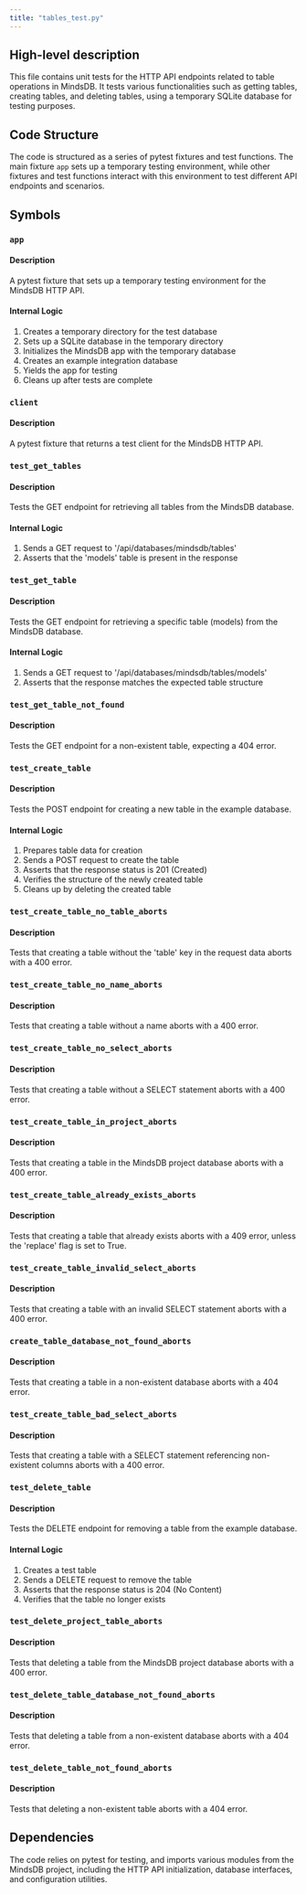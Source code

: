 ```yaml
---
title: "tables_test.py"
---
```


## High-level description
This file contains unit tests for the HTTP API endpoints related to table operations in MindsDB. It tests various functionalities such as getting tables, creating tables, and deleting tables, using a temporary SQLite database for testing purposes.

## Code Structure
The code is structured as a series of pytest fixtures and test functions. The main fixture `app` sets up a temporary testing environment, while other fixtures and test functions interact with this environment to test different API endpoints and scenarios.

## Symbols

### `app`
#### Description
A pytest fixture that sets up a temporary testing environment for the MindsDB HTTP API.

#### Internal Logic
1. Creates a temporary directory for the test database
2. Sets up a SQLite database in the temporary directory
3. Initializes the MindsDB app with the temporary database
4. Creates an example integration database
5. Yields the app for testing
6. Cleans up after tests are complete

### `client`
#### Description
A pytest fixture that returns a test client for the MindsDB HTTP API.

### `test_get_tables`
#### Description
Tests the GET endpoint for retrieving all tables from the MindsDB database.

#### Internal Logic
1. Sends a GET request to '/api/databases/mindsdb/tables'
2. Asserts that the 'models' table is present in the response

### `test_get_table`
#### Description
Tests the GET endpoint for retrieving a specific table (models) from the MindsDB database.

#### Internal Logic
1. Sends a GET request to '/api/databases/mindsdb/tables/models'
2. Asserts that the response matches the expected table structure

### `test_get_table_not_found`
#### Description
Tests the GET endpoint for a non-existent table, expecting a 404 error.

### `test_create_table`
#### Description
Tests the POST endpoint for creating a new table in the example database.

#### Internal Logic
1. Prepares table data for creation
2. Sends a POST request to create the table
3. Asserts that the response status is 201 (Created)
4. Verifies the structure of the newly created table
5. Cleans up by deleting the created table

### `test_create_table_no_table_aborts`
#### Description
Tests that creating a table without the 'table' key in the request data aborts with a 400 error.

### `test_create_table_no_name_aborts`
#### Description
Tests that creating a table without a name aborts with a 400 error.

### `test_create_table_no_select_aborts`
#### Description
Tests that creating a table without a SELECT statement aborts with a 400 error.

### `test_create_table_in_project_aborts`
#### Description
Tests that creating a table in the MindsDB project database aborts with a 400 error.

### `test_create_table_already_exists_aborts`
#### Description
Tests that creating a table that already exists aborts with a 409 error, unless the 'replace' flag is set to True.

### `test_create_table_invalid_select_aborts`
#### Description
Tests that creating a table with an invalid SELECT statement aborts with a 400 error.

### `create_table_database_not_found_aborts`
#### Description
Tests that creating a table in a non-existent database aborts with a 404 error.

### `test_create_table_bad_select_aborts`
#### Description
Tests that creating a table with a SELECT statement referencing non-existent columns aborts with a 400 error.

### `test_delete_table`
#### Description
Tests the DELETE endpoint for removing a table from the example database.

#### Internal Logic
1. Creates a test table
2. Sends a DELETE request to remove the table
3. Asserts that the response status is 204 (No Content)
4. Verifies that the table no longer exists

### `test_delete_project_table_aborts`
#### Description
Tests that deleting a table from the MindsDB project database aborts with a 400 error.

### `test_delete_table_database_not_found_aborts`
#### Description
Tests that deleting a table from a non-existent database aborts with a 404 error.

### `test_delete_table_not_found_aborts`
#### Description
Tests that deleting a non-existent table aborts with a 404 error.

## Dependencies
The code relies on pytest for testing, and imports various modules from the MindsDB project, including the HTTP API initialization, database interfaces, and configuration utilities.